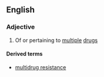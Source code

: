 ==English==

===Adjective===
{{en-adj}}

# Of or pertaining to [[multiple]] [[drug]]s

====Derived terms====
*[[multidrug resistance]]